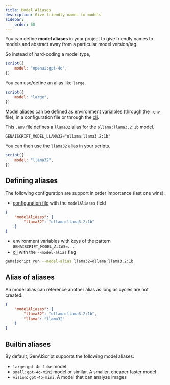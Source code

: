 ```yaml
---
title: Model Aliases
description: Give friendly names to models
sidebar:
    order: 60
---
```


You can define **model aliases** in your project to give friendly names to models and abstract away from a particular model version/tag.

So instead of hard-coding a model type,

```js 'model: "openai:gpt-4o"'
script({
    model: "openai:gpt-4o",
})
```

You can use/define an alias like `large`.

```js 'model: "large"'
script({
    model: "large",
})
```

Model aliases can be defined as environment varialbles (through the `.env` file),
in a configuration file or through the [cli](/genaiscript/reference/cli/run).

This `.env` file defines a `llama32` alias for the `ollama:llama3.2:1b` model.

```txt title=".env"
GENAISCRIPT_MODEL_LLAMA32="ollama:llama3.2:1b"
```

You can then use the `llama32` alias in your scripts.

```js 'model: "llama32"'
script({
    model: "llama32",
})
```

## Defining aliases

The following configuration are support in order importance (last one wins):

- [configuration file](/genaiscript/reference/configuration-files) with the `modelAliases` field

```json title="genaiscript.config.json"
{
    "modelAliases": {
        "llama32": "ollama:llama3.2:1b"
    }
}
```

- environment variables with keys of the pattern `GENAISCRIPT_MODEL_ALIAS=...`
- [cli](/genaiscript/reference/cli/run) with the `--model-alias` flag

```sh
genaiscript run --model-alias llama32=ollama:llama3.2:1b
```

## Alias of aliases

An model alias can reference another alias as long as cycles are not created.

```json title="genaiscript.config.json"
{
    "modelAliases": {
        "llama32": "ollama:llama3.2:1b",
        "llama": "llama32"
    }
}
```

## Builtin aliases

By default, GenAIScript supports the following model aliases:

- `large`: `gpt-4o like` model
- `small`: `gpt-4o-mini` model or similar. A smaller, cheaper faster model
- `vision`: `gpt-4o-mini`. A model that can analyze images

